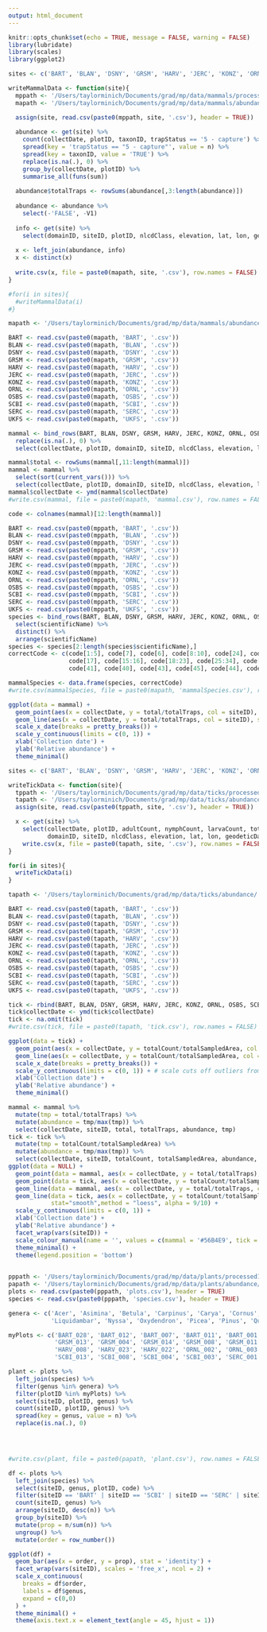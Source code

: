 ```yaml
---
output: html_document
---
```


```r
knitr::opts_chunk$set(echo = TRUE, message = FALSE, warning = FALSE)
library(lubridate)
library(scales)
library(ggplot2)
```

```r
sites <- c('BART', 'BLAN', 'DSNY', 'GRSM', 'HARV', 'JERC', 'KONZ', 'ORNL', 'OSBS', 'SCBI', 'SERC', 'UKFS')

writeMammalData <- function(site){
  mppath <- '/Users/taylorminich/Documents/grad/mp/data/mammals/processed/'
  mapath <- '/Users/taylorminich/Documents/grad/mp/data/mammals/abundance/'

  assign(site, read.csv(paste0(mppath, site, '.csv'), header = TRUE))
  
  abundance <- get(site) %>% 
    count(collectDate, plotID, taxonID, trapStatus == '5 - capture') %>%
    spread(key = 'trapStatus == "5 - capture"', value = n) %>%
    spread(key = taxonID, value = 'TRUE') %>%
    replace(is.na(.), 0) %>%
    group_by(collectDate, plotID) %>%
    summarise_all(funs(sum))
  
  abundance$totalTraps <- rowSums(abundance[,3:length(abundance)])
  
  abundance <- abundance %>%
    select(-'FALSE', -V1)
  
  info <- get(site) %>%
    select(domainID, siteID, plotID, nlcdClass, elevation, lat, lon, geodeticDatum)
  
  x <- left_join(abundance, info)
  x <- distinct(x)
  
  write.csv(x, file = paste0(mapath, site, '.csv'), row.names = FALSE)
}

#for(i in sites){
  #writeMammalData(i)
#}
```

```r
mapath <- '/Users/taylorminich/Documents/grad/mp/data/mammals/abundance/'

BART <- read.csv(paste0(mapath, 'BART', '.csv'))
BLAN <- read.csv(paste0(mapath, 'BLAN', '.csv'))
DSNY <- read.csv(paste0(mapath, 'DSNY', '.csv'))
GRSM <- read.csv(paste0(mapath, 'GRSM', '.csv'))
HARV <- read.csv(paste0(mapath, 'HARV', '.csv'))
JERC <- read.csv(paste0(mapath, 'JERC', '.csv'))
KONZ <- read.csv(paste0(mapath, 'KONZ', '.csv'))
ORNL <- read.csv(paste0(mapath, 'ORNL', '.csv'))
OSBS <- read.csv(paste0(mapath, 'OSBS', '.csv'))
SCBI <- read.csv(paste0(mapath, 'SCBI', '.csv'))
SERC <- read.csv(paste0(mapath, 'SERC', '.csv'))
UKFS <- read.csv(paste0(mapath, 'UKFS', '.csv'))

mammal <- bind_rows(BART, BLAN, DSNY, GRSM, HARV, JERC, KONZ, ORNL, OSBS, SCBI, SERC, UKFS) %>%
  replace(is.na(.), 0) %>%
  select(collectDate, plotID, domainID, siteID, nlcdClass, elevation, lat, lon, geodeticDatum, totalTraps, everything())

mammal$total <- rowSums(mammal[,11:length(mammal)])
mammal <- mammal %>%
  select(sort(current_vars())) %>%
  select(collectDate, plotID, domainID, siteID, nlcdClass, elevation, lat, lon, geodeticDatum, totalTraps, total, everything()) 
mammal$collectDate <- ymd(mammal$collectDate)
#write.csv(mammal, file = paste0(mapath, 'mammal.csv'), row.names = FALSE)
```

```r
code <- colnames(mammal)[12:length(mammal)]

BART <- read.csv(paste0(mppath, 'BART', '.csv'))
BLAN <- read.csv(paste0(mppath, 'BLAN', '.csv'))
DSNY <- read.csv(paste0(mppath, 'DSNY', '.csv'))
GRSM <- read.csv(paste0(mppath, 'GRSM', '.csv'))
HARV <- read.csv(paste0(mppath, 'HARV', '.csv'))
JERC <- read.csv(paste0(mppath, 'JERC', '.csv'))
KONZ <- read.csv(paste0(mppath, 'KONZ', '.csv'))
ORNL <- read.csv(paste0(mppath, 'ORNL', '.csv'))
OSBS <- read.csv(paste0(mppath, 'OSBS', '.csv'))
SCBI <- read.csv(paste0(mppath, 'SCBI', '.csv'))
SERC <- read.csv(paste0(mppath, 'SERC', '.csv'))
UKFS <- read.csv(paste0(mppath, 'UKFS', '.csv'))
species <- bind_rows(BART, BLAN, DSNY, GRSM, HARV, JERC, KONZ, ORNL, OSBS, SCBI, SERC, UKFS) %>%
  select(scientificName) %>%
  distinct() %>%
  arrange(scientificName)
species <- species[2:length(species$scientificName),]
correctCode <- c(code[1:5], code[7], code[6], code[8:10], code[24], code[11:14], 
                 code[17], code[15:16], code[18:23], code[25:34], code[42], code[35:39],
                 code[41], code[40], code[43], code[45], code[44], code[46])

mammalSpecies <- data.frame(species, correctCode)
#write.csv(mammalSpecies, file = paste0(mapath, 'mammalSpecies.csv'), row.names = FALSE)
```

```r

ggplot(data = mammal) + 
  geom_point(aes(x = collectDate, y = total/totalTraps, col = siteID), alpha = 1/10) +
  geom_line(aes(x = collectDate, y = total/totalTraps, col = siteID), stat="smooth",method = "loess", alpha = 9/10) +
  scale_x_date(breaks = pretty_breaks()) +
  scale_y_continuous(limits = c(0, 1)) +
  xlab('Collection date') +
  ylab('Relative abundance') +
  theme_minimal()
```

```r
sites <- c('BART', 'BLAN', 'DSNY', 'GRSM', 'HARV', 'JERC', 'KONZ', 'ORNL', 'OSBS', 'SCBI', 'SERC', 'UKFS')

writeTickData <- function(site){
  tppath <- '/Users/taylorminich/Documents/grad/mp/data/ticks/processed/'
  tapath <- '/Users/taylorminich/Documents/grad/mp/data/ticks/abundance/'
  assign(site, read.csv(paste0(tppath, site, '.csv'), header = TRUE))

  x <- get(site) %>% 
    select(collectDate, plotID, adultCount, nymphCount, larvaCount, totalCount, totalSampledArea, targetTaxaPresent, 
           domainID, siteID, nlcdClass, elevation, lat, lon, geodeticDatum)
    write.csv(x, file = paste0(tapath, site, '.csv'), row.names = FALSE)
}

for(i in sites){
  writeTickData(i)
}
```

```r
tapath <- '/Users/taylorminich/Documents/grad/mp/data/ticks/abundance/'

BART <- read.csv(paste0(tapath, 'BART', '.csv'))
BLAN <- read.csv(paste0(tapath, 'BLAN', '.csv'))
DSNY <- read.csv(paste0(tapath, 'DSNY', '.csv'))
GRSM <- read.csv(paste0(tapath, 'GRSM', '.csv'))
HARV <- read.csv(paste0(tapath, 'HARV', '.csv'))
JERC <- read.csv(paste0(tapath, 'JERC', '.csv'))
KONZ <- read.csv(paste0(tapath, 'KONZ', '.csv'))
ORNL <- read.csv(paste0(tapath, 'ORNL', '.csv'))
OSBS <- read.csv(paste0(tapath, 'OSBS', '.csv'))
SCBI <- read.csv(paste0(tapath, 'SCBI', '.csv'))
SERC <- read.csv(paste0(tapath, 'SERC', '.csv'))
UKFS <- read.csv(paste0(tapath, 'UKFS', '.csv'))

tick <- rbind(BART, BLAN, DSNY, GRSM, HARV, JERC, KONZ, ORNL, OSBS, SCBI, SERC, UKFS)
tick$collectDate <- ymd(tick$collectDate)
tick <- na.omit(tick)
#write.csv(tick, file = paste0(tapath, 'tick.csv'), row.names = FALSE)
```

```r
ggplot(data = tick) + 
  geom_point(aes(x = collectDate, y = totalCount/totalSampledArea, col = siteID), alpha = 1/5) + 
  geom_line(aes(x = collectDate, y = totalCount/totalSampledArea, col = siteID), stat="smooth",method = "loess", alpha = 9/10) +
  scale_x_date(breaks = pretty_breaks()) + 
  scale_y_continuous(limits = c(0, 1)) + # scale cuts off outliers from view to better visualize trends
  xlab('Collection date') + 
  ylab('Relative abundance') +
  theme_minimal()
```

```r
mammal <- mammal %>%
  mutate(tmp = total/totalTraps) %>%
  mutate(abundance = tmp/max(tmp)) %>%
  select(collectDate, siteID, total, totalTraps, abundance, tmp)
tick <- tick %>%
  mutate(tmp = totalCount/totalSampledArea) %>%
  mutate(abundance = tmp/max(tmp)) %>%
  select(collectDate, siteID, totalCount, totalSampledArea, abundance, tmp)
ggplot(data = NULL) + 
  geom_point(data = mammal, aes(x = collectDate, y = total/totalTraps), colour = '#56B4E9', alpha = 1/10) +
  geom_point(data = tick, aes(x = collectDate, y = totalCount/totalSampledArea), colour = '#009E73', alpha = 1/10) +
  geom_line(data = mammal, aes(x = collectDate, y = total/totalTraps, colour = 'mammal'), stat="smooth",method = "loess", alpha = 9/10) +
  geom_line(data = tick, aes(x = collectDate, y = totalCount/totalSampledArea, colour = 'tick'), 
            stat="smooth",method = "loess", alpha = 9/10) +
  scale_y_continuous(limits = c(0, 1)) +
  xlab('Collection date') +
  ylab('Relative abundance') +
  facet_wrap(vars(siteID)) + 
  scale_colour_manual(name = '', values = c(mammal = '#56B4E9', tick = '#009E73')) +
  theme_minimal() +
  theme(legend.position = 'bottom')
  
```

```r
pppath <- '/Users/taylorminich/Documents/grad/mp/data/plants/processed1/'
papath <- '/Users/taylorminich/Documents/grad/mp/data/plants/abundance/'
plots <- read.csv(paste0(pppath, 'plots.csv'), header = TRUE)
species <- read.csv(paste0(pppath, 'species.csv'), header = TRUE)

genera <- c('Acer', 'Asimina', 'Betula', 'Carpinus', 'Carya', 'Cornus', 'Fagus', 'Fraxinus', 'Ilex', 'Lindera', 'Liriodendron', 
            'Liquidambar', 'Nyssa', 'Oxydendron', 'Picea', 'Pinus', 'Quercus', 'Rhododendron', 'Tsuga')

myPlots <- c('BART_028', 'BART_012', 'BART_007', 'BART_011', 'BART_001', 'BART_015', 'BLAN_011', 'BLAN_001', 'BLAN_009', 'BLAN_018',
             'GRSM_013', 'GRSM_004', 'GRSM_014', 'GRSM_008', 'GRSM_011', 'GRSM_003', 'GRSM_015', 'HARV_001', 'HARV_006', 'HARV_021', 'HARV_010', 
             'HARV_008', 'HARV_023', 'HARV_022', 'ORNL_002', 'ORNL_003', 'ORNL_007', 'ORNL_012', 'ORNL_001', 'ORNL_027', 'SCBI_016', 'SCBI_002', 
             'SCBI_013', 'SCBI_008', 'SCBI_004', 'SCBI_003', 'SERC_001', 'SERC_017', 'SERC_014', 'SERC_002', 'SERC_011', 'SERC_003')

plant <- plots %>%
  left_join(species) %>%
  filter(genus %in% genera) %>%
  filter(plotID %in% myPlots) %>%
  select(siteID, plotID, genus) %>%
  count(siteID, plotID, genus) %>%
  spread(key = genus, value = n) %>%
  replace(is.na(.), 0)
  



#write.csv(plant, file = paste0(papath, 'plant.csv'), row.names = FALSE)
```

```r

df <- plots %>%
  left_join(species) %>%
  select(siteID, genus, plotID, code) %>%
  filter(siteID == 'BART' | siteID == 'SCBI' | siteID == 'SERC' | siteID == 'BLAN' | siteID == 'HARV' | siteID == 'GRSM' | siteID == 'ORNL') %>%
  count(siteID, genus) %>%
  arrange(siteID, desc(n)) %>%
  group_by(siteID) %>%
  mutate(prop = n/sum(n)) %>%
  ungroup() %>%
  mutate(order = row_number())

ggplot(df) +
  geom_bar(aes(x = order, y = prop), stat = 'identity') +
  facet_wrap(vars(siteID), scales = 'free_x', ncol = 2) +
  scale_x_continuous(
    breaks = df$order,
    labels = df$genus,
    expand = c(0,0)
  ) +
  theme_minimal() +
  theme(axis.text.x = element_text(angle = 45, hjust = 1))
```
